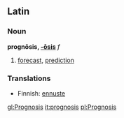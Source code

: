 ==Latin==
===Noun===
'''prognōsis, [[Wiktionary Appendix:Latin third declension|-ōsis]]''' ''f''

#[[forecast]], [[prediction]]

===Translations===
*Finnish: [[ennuste]]

[[gl:Prognosis]]
[[it:prognosis]]
[[pl:Prognosis]]